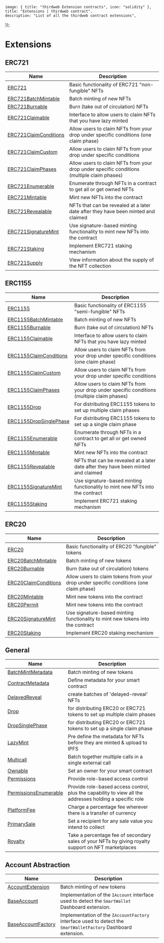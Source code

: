 
	image: { title: "thirdweb Extension contracts", icon: "solidity" },
	title: "Extensions | thirdweb contract",
	description: "List of all the thirdweb contract extensions",
});

# Extensions

## ERC721

| Name                                                                               | Description                                                                                |
| ---------------------------------------------------------------------------------- | ------------------------------------------------------------------------------------------ |
| [ERC721](/contracts/build/extensions/erc-721/ERC721)                               | Basic functionality of ERC721 "non-fungible" NFTs                                          |
| [ERC721BatchMintable](/contracts/build/extensions/erc-721/ERC721BatchMintable)     | Batch minting of new NFTs                                                                  |
| [ERC721Burnable](/contracts/build/extensions/erc-721/ERC721Burnable)               | Burn (take out of circulation) NFTs                                                        |
| [ERC721Claimable](/contracts/build/extensions/erc-721/ERC721Claimable)             | Interface to allow users to claim NFTs that you have lazy minted                           |
| [ERC721ClaimConditions](/contracts/build/extensions/erc-721/ERC721ClaimConditions) | Allow users to claim NFTs from your drop under specific conditions (one claim phase)       |
| [ERC721ClaimCustom](/contracts/build/extensions/erc-721/ERC721ClaimCustom)         | Allow users to claim NFTs from your drop under specific conditions                         |
| [ERC721ClaimPhases](/contracts/build/extensions/erc-721/ERC721ClaimPhases)         | Allow users to claim NFTs from your drop under specific conditions (multiple claim phases) |
| [ERC721Enumerable](/contracts/build/extensions/erc-721/ERC721Enumerable)           | Enumerate through NFTs in a contract to get all or get owned NFTs                          |
| [ERC721Mintable](/contracts/build/extensions/erc-721/ERC721Mintable)               | Mint new NFTs into the contract                                                            |
| [ERC721Revealable](/contracts/build/extensions/erc-721/ERC721Revealable)           | NFTs that can be revealed at a later date after they have been minted and claimed          |
| [ERC721SignatureMint](/contracts/build/extensions/erc-721/ERC721SignatureMint)     | Use signature-based minting functionality to mint new NFTs into the contract               |
| [ERC721Staking](/contracts/build/extensions/erc-721/ERC721Staking)                 | Implement ERC721 staking mechanism                                                         |
| [ERC721Supply](/contracts/build/extensions/erc-721/ERC721Supply)                   | View information about the supply of the NFT collection                                    |

## ERC1155

| Name                                                                                  | Description                                                                                |
| ------------------------------------------------------------------------------------- | ------------------------------------------------------------------------------------------ |
| [ERC1155](/contracts/build/extensions/erc-1155/ERC1155)                               | Basic functionality of ERC1155 "semi-fungible" NFTs                                        |
| [ERC1155BatchMintable](/contracts/build/extensions/erc-1155/ERC1155BatchMintable)     | Batch minting of new NFTs                                                                  |
| [ERC1155Burnable](/contracts/build/extensions/erc-1155/ERC1155Burnable)               | Burn (take out of circulation) NFTs                                                        |
| [ERC1155Claimable](/contracts/build/extensions/erc-1155/ERC1155Claimable)             | Interface to allow users to claim NFTs that you have lazy minted                           |
| [ERC1155ClaimConditions](/contracts/build/extensions/erc-1155/ERC1155ClaimConditions) | Allow users to claim NFTs from your drop under specific conditions (one claim phase)       |
| [ERC1155ClaimCustom](/contracts/build/extensions/erc-1155/ERC1155ClaimCustom)         | Allow users to claim NFTs from your drop under specific conditions                         |
| [ERC1155ClaimPhases](/contracts/build/extensions/erc-1155/ERC1155ClaimPhases)         | Allow users to claim NFTs from your drop under specific conditions (multiple claim phases) |
| [ERC1155Drop](/contracts/build/extensions/erc-1155/ERC1155Drop)                       | For distributing ERC1155 tokens to set up multiple claim phases                           |
| [ERC1155DropSinglePhase](/contracts/build/extensions/erc-1155/ERC1155DropSinglePhase) | For distributing ERC1155 tokens to set up a single claim phase                             |
| [ERC1155Enumerable](/contracts/build/extensions/erc-1155/ERC1155Enumerable)           | Enumerate through NFTs in a contract to get all or get owned NFTs                          |
| [ERC1155Mintable](/contracts/build/extensions/erc-1155/ERC1155Mintable)               | Mint new NFTs into the contract                                                            |
| [ERC1155Revealable](/contracts/build/extensions/erc-1155/ERC1155Revealable)           | NFTs that can be revealed at a later date after they have been minted and claimed          |
| [ERC1155SignatureMint](/contracts/build/extensions/erc-1155/ERC1155SignatureMint)     | Use signature-based minting functionality to mint new NFTs into the contract               |
| [ERC1155Staking](/contracts/build/extensions/erc-1155/ERC1155Staking)                 | Implement ERC721 staking mechanism                                                         |

## ERC20

| Name                                                                            | Description                                                                            |
| ------------------------------------------------------------------------------- | -------------------------------------------------------------------------------------- |
| [ERC20](/contracts/build/extensions/erc-20/ERC20)                               | Basic functionality of ERC20 "fungible" tokens                                         |
| [ERC20BatchMintable](/contracts/build/extensions/erc-20/ERC20BatchMintable)     | Batch minting of new tokens                                                            |
| [ERC20Burnable](/contracts/build/extensions/erc-20/ERC20Burnable)               | Burn (take out of circulation) tokens                                                  |
| [ERC20ClaimConditions](/contracts/build/extensions/erc-20/ERC20ClaimConditions) | Allow users to claim tokens from your drop under specific conditions (one claim phase) |
| [ERC20Mintable](/contracts/build/extensions/erc-20/ERC20Mintable)               | Mint new tokens into the contract                                                      |
| [ERC20Permit](/contracts/build/extensions/erc-20/ERC20Permit)                   | Mint new tokens into the contract                                                      |
| [ERC20SignatureMint](/contracts/build/extensions/erc-20/ERC20SignatureMint)     | Use signature-based minting functionality to mint new tokens into the contract         |
| [ERC20Staking](/contracts/build/extensions/erc-20/ERC20Staking)                 | Implement ERC20 staking mechanism                                                      |

## General

| Name                                                                               | Description                                                                                              |
| ---------------------------------------------------------------------------------- | -------------------------------------------------------------------------------------------------------- |
| [BatchMintMetadata](/contracts/build/extensions/general/BatchMintMetadata)         | Batch minting of new tokens                                                                              |
| [ContractMetadata](/contracts/build/extensions/general/ContractMetadata)           | Define metadata for your smart contract                                                                  |
| [DelayedReveal](/contracts/build/extensions/general/DelayedReveal)                 | create batches of 'delayed-reveal' NFTs                                                                  |
| [Drop](/contracts/build/extensions/general/Drop)                                   | for distributing ERC20 or ERC721 tokens to set up multiple claim phases                                  |
| [DropSinglePhase](/contracts/build/extensions/general/DropSinglePhase)             | for distributing ERC20 or ERC721 tokens to set up a single claim phase                                   |
| [LazyMint](/contracts/build/extensions/general/LazyMint)                           | Pre define the metadata for NFTs before they are minted & upload to IPFS                                 |
| [Multicall](/contracts/build/extensions/general/Multicall)                         | Batch together multiple calls in a single external call                                                  |
| [Ownable](/contracts/build/extensions/general/Ownable)                             | Set an owner for your smart contract                                                                     |
| [Permissions](/contracts/build/extensions/general/Permissions)                     | Provide role-based access control                                                                        |
| [PermissionsEnumerable](/contracts/build/extensions/general/PermissionsEnumerable) | Provide role-based access control, plus the capability to view all the addresses holding a specific role |
| [PlatformFee](/contracts/build/extensions/general/PlatformFee)                     | Charge a percentage fee wherever there is a transfer of currency                                         |
| [PrimarySale](/contracts/build/extensions/general/PrimarySale)                     | Set a recipient for any sale value you intend to collect                                                 |
| [Royalty](/contracts/build/extensions/general/Royalty)                             | Take a percentage fee of secondary sales of your NFTs by giving royalty support on NFT marketplaces      |

## Account Abstraction

| Name                                                                          | Description                                                                                                    |
| ----------------------------------------------------------------------------- | -------------------------------------------------------------------------------------------------------------- |
| [AccountExtension](/contracts/build/extensions/erc-4337/AccountExtension)     | Batch minting of new tokens                                                                                    |
| [BaseAccount](/contracts/build/extensions/erc-4337/SmartWallet)               | Implementation of the `IAccount` interface used to detect the `SmartWallet` Dashboard extension.               |
| [BaseAccountFactory](/contracts/build/extensions/erc-4337/SmartWalletFactory) | Implementation of the `IAccountFactory` interface used to detect the `SmartWalletFactory` Dashboard extension. |
